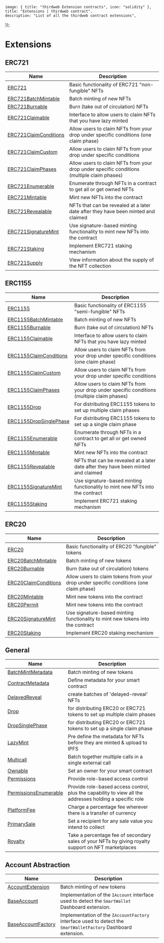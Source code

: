 
	image: { title: "thirdweb Extension contracts", icon: "solidity" },
	title: "Extensions | thirdweb contract",
	description: "List of all the thirdweb contract extensions",
});

# Extensions

## ERC721

| Name                                                                               | Description                                                                                |
| ---------------------------------------------------------------------------------- | ------------------------------------------------------------------------------------------ |
| [ERC721](/contracts/build/extensions/erc-721/ERC721)                               | Basic functionality of ERC721 "non-fungible" NFTs                                          |
| [ERC721BatchMintable](/contracts/build/extensions/erc-721/ERC721BatchMintable)     | Batch minting of new NFTs                                                                  |
| [ERC721Burnable](/contracts/build/extensions/erc-721/ERC721Burnable)               | Burn (take out of circulation) NFTs                                                        |
| [ERC721Claimable](/contracts/build/extensions/erc-721/ERC721Claimable)             | Interface to allow users to claim NFTs that you have lazy minted                           |
| [ERC721ClaimConditions](/contracts/build/extensions/erc-721/ERC721ClaimConditions) | Allow users to claim NFTs from your drop under specific conditions (one claim phase)       |
| [ERC721ClaimCustom](/contracts/build/extensions/erc-721/ERC721ClaimCustom)         | Allow users to claim NFTs from your drop under specific conditions                         |
| [ERC721ClaimPhases](/contracts/build/extensions/erc-721/ERC721ClaimPhases)         | Allow users to claim NFTs from your drop under specific conditions (multiple claim phases) |
| [ERC721Enumerable](/contracts/build/extensions/erc-721/ERC721Enumerable)           | Enumerate through NFTs in a contract to get all or get owned NFTs                          |
| [ERC721Mintable](/contracts/build/extensions/erc-721/ERC721Mintable)               | Mint new NFTs into the contract                                                            |
| [ERC721Revealable](/contracts/build/extensions/erc-721/ERC721Revealable)           | NFTs that can be revealed at a later date after they have been minted and claimed          |
| [ERC721SignatureMint](/contracts/build/extensions/erc-721/ERC721SignatureMint)     | Use signature-based minting functionality to mint new NFTs into the contract               |
| [ERC721Staking](/contracts/build/extensions/erc-721/ERC721Staking)                 | Implement ERC721 staking mechanism                                                         |
| [ERC721Supply](/contracts/build/extensions/erc-721/ERC721Supply)                   | View information about the supply of the NFT collection                                    |

## ERC1155

| Name                                                                                  | Description                                                                                |
| ------------------------------------------------------------------------------------- | ------------------------------------------------------------------------------------------ |
| [ERC1155](/contracts/build/extensions/erc-1155/ERC1155)                               | Basic functionality of ERC1155 "semi-fungible" NFTs                                        |
| [ERC1155BatchMintable](/contracts/build/extensions/erc-1155/ERC1155BatchMintable)     | Batch minting of new NFTs                                                                  |
| [ERC1155Burnable](/contracts/build/extensions/erc-1155/ERC1155Burnable)               | Burn (take out of circulation) NFTs                                                        |
| [ERC1155Claimable](/contracts/build/extensions/erc-1155/ERC1155Claimable)             | Interface to allow users to claim NFTs that you have lazy minted                           |
| [ERC1155ClaimConditions](/contracts/build/extensions/erc-1155/ERC1155ClaimConditions) | Allow users to claim NFTs from your drop under specific conditions (one claim phase)       |
| [ERC1155ClaimCustom](/contracts/build/extensions/erc-1155/ERC1155ClaimCustom)         | Allow users to claim NFTs from your drop under specific conditions                         |
| [ERC1155ClaimPhases](/contracts/build/extensions/erc-1155/ERC1155ClaimPhases)         | Allow users to claim NFTs from your drop under specific conditions (multiple claim phases) |
| [ERC1155Drop](/contracts/build/extensions/erc-1155/ERC1155Drop)                       | For distributing ERC1155 tokens to set up multiple claim phases                           |
| [ERC1155DropSinglePhase](/contracts/build/extensions/erc-1155/ERC1155DropSinglePhase) | For distributing ERC1155 tokens to set up a single claim phase                             |
| [ERC1155Enumerable](/contracts/build/extensions/erc-1155/ERC1155Enumerable)           | Enumerate through NFTs in a contract to get all or get owned NFTs                          |
| [ERC1155Mintable](/contracts/build/extensions/erc-1155/ERC1155Mintable)               | Mint new NFTs into the contract                                                            |
| [ERC1155Revealable](/contracts/build/extensions/erc-1155/ERC1155Revealable)           | NFTs that can be revealed at a later date after they have been minted and claimed          |
| [ERC1155SignatureMint](/contracts/build/extensions/erc-1155/ERC1155SignatureMint)     | Use signature-based minting functionality to mint new NFTs into the contract               |
| [ERC1155Staking](/contracts/build/extensions/erc-1155/ERC1155Staking)                 | Implement ERC721 staking mechanism                                                         |

## ERC20

| Name                                                                            | Description                                                                            |
| ------------------------------------------------------------------------------- | -------------------------------------------------------------------------------------- |
| [ERC20](/contracts/build/extensions/erc-20/ERC20)                               | Basic functionality of ERC20 "fungible" tokens                                         |
| [ERC20BatchMintable](/contracts/build/extensions/erc-20/ERC20BatchMintable)     | Batch minting of new tokens                                                            |
| [ERC20Burnable](/contracts/build/extensions/erc-20/ERC20Burnable)               | Burn (take out of circulation) tokens                                                  |
| [ERC20ClaimConditions](/contracts/build/extensions/erc-20/ERC20ClaimConditions) | Allow users to claim tokens from your drop under specific conditions (one claim phase) |
| [ERC20Mintable](/contracts/build/extensions/erc-20/ERC20Mintable)               | Mint new tokens into the contract                                                      |
| [ERC20Permit](/contracts/build/extensions/erc-20/ERC20Permit)                   | Mint new tokens into the contract                                                      |
| [ERC20SignatureMint](/contracts/build/extensions/erc-20/ERC20SignatureMint)     | Use signature-based minting functionality to mint new tokens into the contract         |
| [ERC20Staking](/contracts/build/extensions/erc-20/ERC20Staking)                 | Implement ERC20 staking mechanism                                                      |

## General

| Name                                                                               | Description                                                                                              |
| ---------------------------------------------------------------------------------- | -------------------------------------------------------------------------------------------------------- |
| [BatchMintMetadata](/contracts/build/extensions/general/BatchMintMetadata)         | Batch minting of new tokens                                                                              |
| [ContractMetadata](/contracts/build/extensions/general/ContractMetadata)           | Define metadata for your smart contract                                                                  |
| [DelayedReveal](/contracts/build/extensions/general/DelayedReveal)                 | create batches of 'delayed-reveal' NFTs                                                                  |
| [Drop](/contracts/build/extensions/general/Drop)                                   | for distributing ERC20 or ERC721 tokens to set up multiple claim phases                                  |
| [DropSinglePhase](/contracts/build/extensions/general/DropSinglePhase)             | for distributing ERC20 or ERC721 tokens to set up a single claim phase                                   |
| [LazyMint](/contracts/build/extensions/general/LazyMint)                           | Pre define the metadata for NFTs before they are minted & upload to IPFS                                 |
| [Multicall](/contracts/build/extensions/general/Multicall)                         | Batch together multiple calls in a single external call                                                  |
| [Ownable](/contracts/build/extensions/general/Ownable)                             | Set an owner for your smart contract                                                                     |
| [Permissions](/contracts/build/extensions/general/Permissions)                     | Provide role-based access control                                                                        |
| [PermissionsEnumerable](/contracts/build/extensions/general/PermissionsEnumerable) | Provide role-based access control, plus the capability to view all the addresses holding a specific role |
| [PlatformFee](/contracts/build/extensions/general/PlatformFee)                     | Charge a percentage fee wherever there is a transfer of currency                                         |
| [PrimarySale](/contracts/build/extensions/general/PrimarySale)                     | Set a recipient for any sale value you intend to collect                                                 |
| [Royalty](/contracts/build/extensions/general/Royalty)                             | Take a percentage fee of secondary sales of your NFTs by giving royalty support on NFT marketplaces      |

## Account Abstraction

| Name                                                                          | Description                                                                                                    |
| ----------------------------------------------------------------------------- | -------------------------------------------------------------------------------------------------------------- |
| [AccountExtension](/contracts/build/extensions/erc-4337/AccountExtension)     | Batch minting of new tokens                                                                                    |
| [BaseAccount](/contracts/build/extensions/erc-4337/SmartWallet)               | Implementation of the `IAccount` interface used to detect the `SmartWallet` Dashboard extension.               |
| [BaseAccountFactory](/contracts/build/extensions/erc-4337/SmartWalletFactory) | Implementation of the `IAccountFactory` interface used to detect the `SmartWalletFactory` Dashboard extension. |
